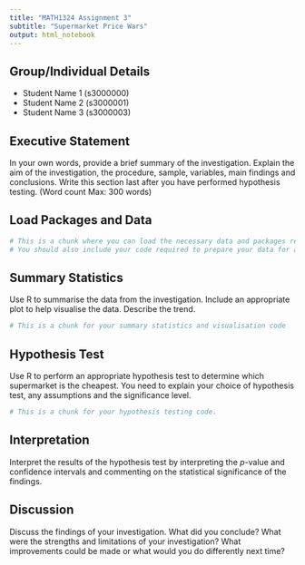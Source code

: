 ```yaml
---
title: "MATH1324 Assignment 3"
subtitle: "Supermarket Price Wars"
output: html_notebook
---
```


## Group/Individual Details

* Student Name 1 (s3000000)
* Student Name 2 (s3000001)
* Student Name 3 (s3000003)

## Executive Statement

In your own words, provide a brief summary of the investigation. Explain the aim of the investigation, the procedure, sample, variables, main findings and conclusions. Write this section last after you have performed hypothesis testing. (Word count Max: 300 words) 

## Load Packages and Data

```r
# This is a chunk where you can load the necessary data and packages required to reproduce the report
# You should also include your code required to prepare your data for analysis. 
```

## Summary Statistics

Use R to summarise the data from the investigation. Include an appropriate plot to help visualise the data. Describe the trend. 

```r
# This is a chunk for your summary statistics and visualisation code
```


## Hypothesis Test

Use R to perform an appropriate hypothesis test to determine which supermarket is the cheapest. You need to explain your choice of hypothesis test, any assumptions and the significance level. 

```r
# This is a chunk for your hypothesis testing code.
```

## Interpretation

Interpret the results of the hypothesis test by interpreting the $p$-value and confidence intervals and commenting on the statistical significance of the findings. 

## Discussion 

Discuss the findings of your investigation. What did you conclude? What were the strengths and limitations of your investigation? What improvements could be made or what would you do differently next time?


